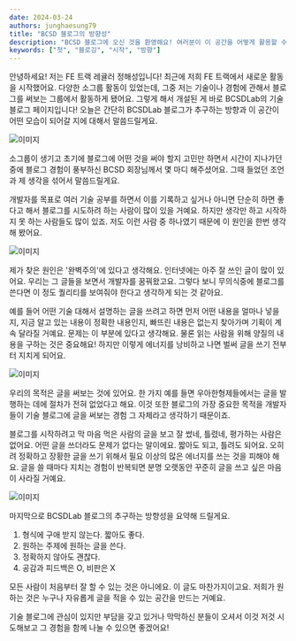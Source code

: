 ```yaml
---
date: 2024-03-24
authors: junghaesung79
title: "BCSD 블로그의 방향성"
description: "BCSD 블로그에 오신 것을 환영해요! 여러분이 이 공간을 어떻게 활용할 수 있는지 알려드릴게요."
keywords: ["첫", "블로깅", "시작", "방향"]
---
```


안녕하세요! 저는 FE 트랙 레귤러 정해성입니다! 최근에 저희 FE 트랙에서 새로운 활동을 시작했어요. 다양한 소그룹 활동이 있었는데, 그중 저는 기술이나 경험에 관해서 블로그를 써보는 그룹에서 활동하게 됐어요. 그렇게 해서 개설된 게 바로 BCSDLab의 기술 블로그 페이지입니다! 오늘은 간단히 BCSDLab 블로그가 추구하는 방향과 이 공간이 어떤 모습이 되어갈 지에 대해서 말씀드릴게요.

<div style={{ display: "flex", flexDirection: "column", width: "50%", margin: "50px auto" }}>
  <img src="/img/main/img1.png" alt="이미지" style={{ display: "flex", justifyContent: "center" }} />
</div>

소그룹이 생기고 초기에 블로그에 어떤 것을 써야 할지 고민만 하면서 시간이 지나가던 중에 블로그 경험이 풍부하신 BCSD 회장님께서 몇 마디 해주셨어요. 그때 들었던 조언과 제 생각을 섞어서 말씀드릴게요.

개발자를 목표로 여러 기술 공부를 하면서 이를 기록하고 싶거나 아니면 단순히 하면 좋다고 해서 블로그를 시도하려 하는 사람이 많이 있을 거예요. 하지만 생각만 하고 시작하지 못 하는 사람들도 많이 있죠. 저도 이런 사람 중 하나였기 때문에 이 원인을 한번 생각해 봤어요.

<div style={{ display: "flex", flexDirection: "column", width: "50%", margin: "50px auto" }}>
  <img src="/img/main/img2.png" alt="이미지" style={{ display: "flex", justifyContent: "center" }} />
</div>

제가 찾은 원인은 '완벽주의'에 있다고 생각해요. 인터넷에는 아주 잘 쓰인 글이 많이 있어요. 우리는 그 글들을 보면서 개발자를 꿈꿔왔고요. 그렇다 보니 무의식중에 블로그를 쓴다면 이 정도 퀄리티를 보여줘야 한다고 생각하게 되는 것 같아요.

예를 들어 어떤 기술 대해서 설명하는 글을 쓰려고 하면 먼저 어떤 내용을 얼마나 넣을지, 지금 알고 있는 내용이 정확한 내용인지, 빠뜨린 내용은 없는지 찾아가며 기획이 계속 달라질 거예요. 문제는 이 부분에 있다고 생각해요. 물론 읽는 사람을 위해 양질의 내용을 구하는 것은 중요해요! 하지만 이렇게 에너지를 낭비하고 나면 벌써 글을 쓰기 전부터 지치게 되어요.

<div style={{ display: "flex", flexDirection: "column", width: "50%", margin: "50px auto" }}>
  <img src="/img/main/img3.png" alt="이미지" style={{ display: "flex", justifyContent: "center" }} />
</div>

우리의 목적은 글을 써보는 것에 있어요. 한 가지 예를 들면 우아한형제들에서는 글을 발행하는 데에 절차가 전혀 없었다고 해요. 이것 또한 블로그의 가장 중요한 목적을 개발자들이 기술 블로그에 글을 써보는 경험 그 자체라고 생각하기 때문이죠.

블로그를 시작하려고 막 마음 먹은 사람의 글을 보고 잘 썼네, 틀렸네, 평가하는 사람은 없어요. 어떤 글을 쓰더라도 문제가 없다는 말이에요. 짧아도 되고, 틀려도 되어요. 오히려 정확하고 장황한 글을 쓰기 위해서 필요 이상의 많은 에너지를 쓰는 것을 피해야 해요. 글을 쓸 때마다 지치는 경험이 반복되면 분명 오랫동안 꾸준히 글을 쓰고 싶은 마음이 사라질 거예요.

<div style={{ display: "flex", flexDirection: "column", width: "50%", margin: "50px auto" }}>
  <img src="/img/main/img4.png" alt="이미지" style={{ display: "flex", justifyContent: "center" }} />
</div>

마지막으로 BCSDLab 블로그의 추구하는 방향성을 요약해 드릴게요.
<div style={{  fontSize: "18px",fontWeight: "600"}}>
  <ol>
    <li>형식에 구애 받지 않는다. 짧아도 좋다.</li>
    <li>원하는 주제에 원하는 글을 쓴다.</li>
    <li>정확하지 않아도 괜찮다.</li>
    <li>공감과 피드백은 O, 비판은 X</li>
  </ol>
</div>

모든 사람이 처음부터 잘 할 수 있는 것은 아니에요. 이 글도 마찬가지이고요. 저희가 원하는 것은 누구나 자유롭게 글을 적을 수 있는 공간을 만드는 거예요.

기술 블로그에 관심이 있지만 부담을 갖고 있거나 막막하신 분들이 오셔서 이것 저것 시도해보고 그 경험을 함께 나눌 수 있으면 좋겠어요!
